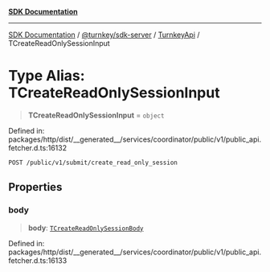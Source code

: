 [**SDK Documentation**](../../../../../README.mdx)

***

[SDK Documentation](../../../../../packages.mdx) / [@turnkey/sdk-server](../../../README.mdx) / [TurnkeyApi](../README.mdx) / TCreateReadOnlySessionInput

# Type Alias: TCreateReadOnlySessionInput

> **TCreateReadOnlySessionInput** = `object`

Defined in: packages/http/dist/\_\_generated\_\_/services/coordinator/public/v1/public\_api.fetcher.d.ts:16132

`POST /public/v1/submit/create_read_only_session`

## Properties

### body

> **body**: [`TCreateReadOnlySessionBody`](TCreateReadOnlySessionBody.mdx)

Defined in: packages/http/dist/\_\_generated\_\_/services/coordinator/public/v1/public\_api.fetcher.d.ts:16133
